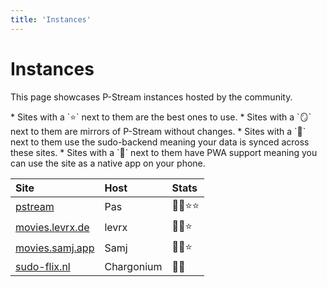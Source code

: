 ```yaml
---
title: 'Instances'
---
```


# Instances

This page showcases P-Stream instances hosted by the community.

<Note>
  * Sites with a `⭐` next to them are the best ones to use.
  * Sites with a `🪞` next to them are mirrors of P-Stream without changes.
  * Sites with a `💾` next to them use the sudo-backend meaning your data is synced across these sites.
  * Sites with a `📱` next to them have PWA support meaning you can use the site as a native app on your phone.
</Note>

| Site                                         | Host               | Stats    |
| :------------------------------------------- | :----------------- | :------- |
| [pstream](https://pstream.org)               | Pas                | 💾📱⭐⭐   |
| [movies.levrx.de](https://movies.levrx.de)   | levrx              | 💾📱⭐   |
| [movies.samj.app](https://movies.samj.app)   | Samj               | 💾📱⭐
| [sudo-flix.nl](https://sudo-flix.nl/)        | Chargonium         | 💾📱   |
